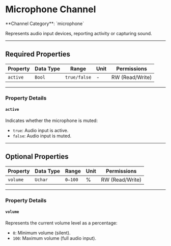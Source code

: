 
# Microphone Channel

<Callout type="info">
	**Channel Category**: `microphone`
</Callout>

Represents audio input devices, reporting activity or capturing sound.

---

## Required Properties

| **Property** | **Data Type** | **Range**    | **Unit** | **Permissions** |
|--------------|---------------|--------------|----------|-----------------|
| `active`     | `Bool`        | `true/false` | -        | RW (Read/Write) |

---

### Property Details

#### `active`

Indicates whether the microphone is muted:

- `true`: Audio input is active.
- `false`: Audio input is muted.

---

## Optional Properties

| **Property** | **Data Type** | **Range** | **Unit** | **Permissions** |
|--------------|---------------|-----------|----------|-----------------|
| `volume`     | `Uchar`       | `0–100`   | %        | RW (Read/Write) |

---

### Property Details

#### `volume`

Represents the current volume level as a percentage:

- `0`: Minimum volume (silent).
- `100`: Maximum volume (full audio input).
